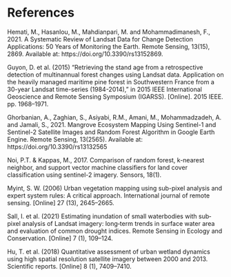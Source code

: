 # References {.unnumbered}

::: {#refs}

Hemati, M., Hasanlou, M., Mahdianpari, M. and Mohammadimanesh, F., 2021. A Systematic Review of Landsat Data for Change Detection Applications: 50 Years of Monitoring the Earth. Remote Sensing, 13(15), 2869. Available at: https://doi.org/10.3390/rs13152869.

Guyon, D. et al. (2015) “Retrieving the stand age from a retrospective detection of multinannual forest changes using Landsat data. Application on the heavily managed maritime pine forest in Southwestern France from a 30-year Landsat time-series (1984-2014),” in 2015 IEEE International Geoscience and Remote Sensing Symposium (IGARSS). [Online]. 2015 IEEE. pp. 1968–1971.

Ghorbanian, A., Zaghian, S., Asiyabi, R.M., Amani, M., Mohammadzadeh, A. and Jamali, S., 2021. Mangrove Ecosystem Mapping Using Sentinel-1 and Sentinel-2 Satellite Images and Random Forest Algorithm in Google Earth Engine. Remote Sensing, 13(2565). Available at: https://doi.org/10.3390/rs13132565

Noi, P.T. & Kappas, M., 2017. Comparison of random forest, k-nearest neighbor, and support vector machine classifiers for land cover classification using sentinel-2 imagery. Sensors, 18(1).

Myint, S. W. (2006) Urban vegetation mapping using sub-pixel analysis and expert system rules: A critical approach. International journal of remote sensing. [Online] 27 (13), 2645–2665.

Sall, I. et al. (2021) Estimating inundation of small waterbodies with sub‐pixel analysis of Landsat imagery: long‐term trends in surface water area and evaluation of common drought indices. Remote Sensing in Ecology and Conservation. [Online] 7 (1), 109–124.

Hu, T. et al. (2018) Quantitative assessment of urban wetland dynamics using high spatial resolution satellite imagery between 2000 and 2013. Scientific reports. [Online] 8 (1), 7409–7410.

:::
